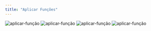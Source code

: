```yaml
---
title: "Aplicar Funções"
---
```


<Steps>
  <Step title="Clique em &#8220;Administração&#8221;">
    <Frame>
      <img
        src="/images/supervisores/usuarios/inserir_funcao.png"
        alt="aplicar-função"
      />
    </Frame>
  </Step>
  <Step title="Clique em &#8220;Usuários&#8221;">
    <Frame>
      <img
        src="/images/supervisores/usuarios/inserir_funcao2.png"
        alt="aplicar-função"
      />
    </Frame>
  </Step>
  <Step title="Clique em &#8220;Editar&#8221;">
    <Frame>
      <img
        src="/images/supervisores/usuarios/inserir_funcao3.png"
        alt="aplicar-função"
      />
    </Frame>
  </Step>
  <Step title="Nesta aba, selecione a função que deseja colocar o usuário e clique em &#8220;Salvar&#8221;">
    <Frame>
      <img
        src="/images/supervisores/usuarios/inserir_funcao4.png"
        alt="aplicar-função"
      />
    </Frame>
  </Step>
</Steps>
